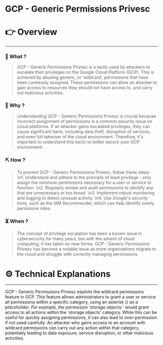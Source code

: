 # GCP - Generic Permissions Privesc


# 👉 Overview

---

### 👀 What ?

> GCP - Generic Permissions Privesc is a tactic used by attackers to escalate their privileges on the Google Cloud Platform (GCP). This is achieved by abusing generic, or 'wildcard', permissions that have been carelessly assigned. These permissions can allow an attacker to gain access to resources they should not have access to, and carry out malicious activities.
> 

### 🧐 Why ?

> Understanding GCP - Generic Permissions Privesc is crucial because incorrect assignment of permissions is a common security issue on cloud platforms. If an attacker gains escalated privileges, they can cause significant harm, including data theft, disruption of services, and even full takeover of the cloud environment. Therefore, it's important to understand this tactic to better secure your GCP environment.
> 

### ⛏️ How ?

> To prevent GCP - Generic Permissions Privesc, follow these steps: \n1. Understand and adhere to the principle of least privilege - only assign the minimum permissions necessary for a user or service to function. \n2. Regularly review and audit permissions to identify any that are unnecessary or too broad. \n3. Implement robust monitoring and logging to detect unusual activity. \n4. Use Google's security tools, such as the IAM Recommender, which can help identify overly permissive roles.
> 

### ⏳ When ?

> The concept of privilege escalation has been a known issue in cybersecurity for many years, but with the advent of cloud computing, it has taken on new forms. GCP - Generic Permissions Privesc has become a notable issue as more organizations migrate to the cloud and struggle with correctly managing permissions.
> 

# ⚙️ Technical Explanations

---

GCP - Generic Permissions Privesc exploits the wildcard permissions feature in GCP. This feature allows administrators to grant a user or service all permissions within a specific category, using an asterisk (*) as a placeholder. For example, the permission 'storage.objects.*' would grant access to all actions within the 'storage.objects' category. While this can be useful for quickly assigning permissions, it can also lead to over-permission if not used carefully. An attacker who gains access to an account with wildcard permissions can carry out any action within that category, potentially leading to data exposure, service disruption, or other malicious activities.
